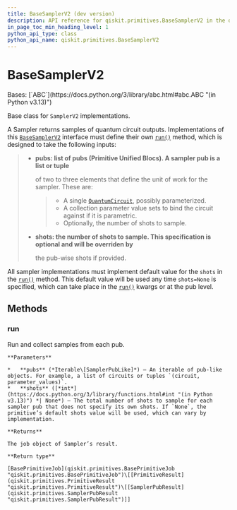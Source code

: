 ```yaml
---
title: BaseSamplerV2 (dev version)
description: API reference for qiskit.primitives.BaseSamplerV2 in the dev version of qiskit
in_page_toc_min_heading_level: 1
python_api_type: class
python_api_name: qiskit.primitives.BaseSamplerV2
---
```


# BaseSamplerV2

<Class id="qiskit.primitives.BaseSamplerV2" isDedicatedPage={true} github="https://github.com/Qiskit/qiskit/tree/stable/2.2/qiskit/primitives/base/base_sampler.py#L35-L74" signature="qiskit.primitives.BaseSamplerV2" modifiers="class">
  Bases: [`ABC`](https://docs.python.org/3/library/abc.html#abc.ABC "(in Python v3.13)")

  Base class for `SamplerV2` implementations.

  A Sampler returns samples of quantum circuit outputs. Implementations of this [`BaseSamplerV2`](#qiskit.primitives.BaseSamplerV2 "qiskit.primitives.BaseSamplerV2") interface must define their own [`run()`](#qiskit.primitives.BaseSamplerV2.run "qiskit.primitives.BaseSamplerV2.run") method, which is designed to take the following inputs:

  > *   **pubs: list of pubs (Primitive Unified Blocs). A sampler pub is a list or tuple**
  >
  >     of two to three elements that define the unit of work for the sampler. These are:
  >
  >     > *   A single [`QuantumCircuit`](qiskit.circuit.QuantumCircuit "qiskit.circuit.QuantumCircuit"), possibly parameterized.
  >     > *   A collection parameter value sets to bind the circuit against if it is parametric.
  >     > *   Optionally, the number of shots to sample.
  >
  > *   **shots: the number of shots to sample. This specification is optional and will be overriden by**
  >
  >     the pub-wise shots if provided.

  All sampler implementations must implement default value for the `shots` in the [`run()`](#qiskit.primitives.BaseSamplerV2.run "qiskit.primitives.BaseSamplerV2.run") method. This default value will be used any time `shots=None` is specified, which can take place in the [`run()`](#qiskit.primitives.BaseSamplerV2.run "qiskit.primitives.BaseSamplerV2.run") kwargs or at the pub level.

  ## Methods

  ### run

  <Function id="qiskit.primitives.BaseSamplerV2.run" github="https://github.com/Qiskit/qiskit/tree/stable/2.2/qiskit/primitives/base/base_sampler.py#L59-L74" signature="run(pubs, *, shots=None)" modifiers="abstract">
    Run and collect samples from each pub.

    **Parameters**

    *   **pubs** (*Iterable\[SamplerPubLike]*) – An iterable of pub-like objects. For example, a list of circuits or tuples `(circuit, parameter_values)`.
    *   **shots** ([*int*](https://docs.python.org/3/library/functions.html#int "(in Python v3.13)") *| None*) – The total number of shots to sample for each sampler pub that does not specify its own shots. If `None`, the primitive’s default shots value will be used, which can vary by implementation.

    **Returns**

    The job object of Sampler’s result.

    **Return type**

    [BasePrimitiveJob](qiskit.primitives.BasePrimitiveJob "qiskit.primitives.BasePrimitiveJob")\[[PrimitiveResult](qiskit.primitives.PrimitiveResult "qiskit.primitives.PrimitiveResult")\[[SamplerPubResult](qiskit.primitives.SamplerPubResult "qiskit.primitives.SamplerPubResult")]]
  </Function>
</Class>

